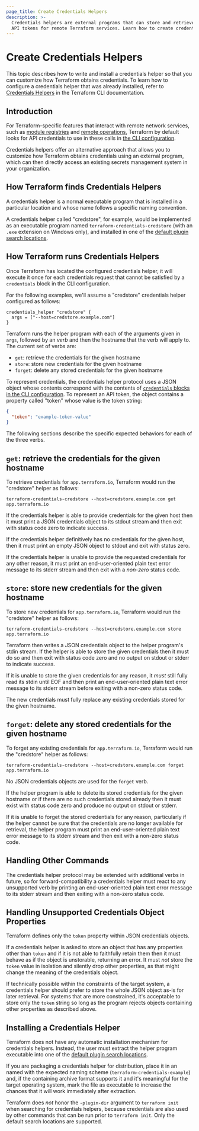 ```yaml
---
page_title: Create Credentials Helpers
description: >-
  Credentials helpers are external programs that can store and retrieve
  API tokens for remote Terraform services. Learn how to create credentials helpers.
---
```


# Create Credentials Helpers

This topic describes how to write and install a credentials helper so that you can customize how Terraform obtains credentials. To learn
how to configure a credentials helper that was already installed, refer to
[Credentials Helpers](/terraform/cli/config/config-file#credentials-helpers) in the Terraform CLI documentation.

## Introduction

For Terraform-specific features that interact with remote network services,
such as [module registries](/terraform/registry) and
[remote operations](/terraform/cloud-docs/run/cli), Terraform by default looks for
API credentials to use in these calls in
[the CLI configuration](/terraform/cli/config/config-file).

Credentials helpers offer an alternative approach that allows you to customize
how Terraform obtains credentials using an external program, which can then
directly access an existing secrets management system in your organization.

## How Terraform finds Credentials Helpers

A credentials helper is a normal executable program that is installed in a
particular location and whose name follows a specific naming convention.

A credentials helper called "credstore", for example, would be implemented as
an executable program named `terraform-credentials-credstore` (with an `.exe`
extension on Windows only), and installed in one of the
[default plugin search locations](/terraform/plugin/how-terraform-works#plugin-locations).

## How Terraform runs Credentials Helpers

Once Terraform has located the configured credentials helper, it will execute
it once for each credentials request that cannot be satisfied by a `credentials`
block in the CLI configuration.

For the following examples, we'll assume a "credstore" credentials helper
configured as follows:

```hcl
credentials_helper "credstore" {
  args = ["--host=credstore.example.com"]
}
```

Terraform runs the helper program with each of the arguments given in `args`,
followed by an _verb_ and then the hostname that the verb will apply to.
The current set of verbs are:

* `get`: retrieve the credentials for the given hostname
* `store`: store new credentials for the given hostname
* `forget`: delete any stored credentials for the given hostname

To represent credentials, the credentials helper protocol uses a JSON object
whose contents correspond with the contents of
[`credentials` blocks in the CLI configuration](/terraform/cli/config/config-file#credentials).
To represent an API token, the object contains a property called "token" whose
value is the token string:

```json
{
  "token": "example-token-value"
}
```

The following sections describe the specific expected behaviors for each of the
three verbs.

## `get`: retrieve the credentials for the given hostname

To retrieve credentials for `app.terraform.io`, Terraform would run the
"credstore" helper as follows:

```
terraform-credentials-credstore --host=credstore.example.com get app.terraform.io
```

If the credentials helper is able to provide credentials for the given host
then it must print a JSON credentials object to its stdout stream and then
exit with status code zero to indicate success.

If the credentials helper definitively has no credentials for the given host,
then it must print an empty JSON object to stdout and exit with status zero.

If the credentials helper is unable to provide the requested credentials for
any other reason, it must print an end-user-oriented plain text error message
to its stderr stream and then exit with a _non-zero_ status code.

## `store`: store new credentials for the given hostname

To store new credentials for `app.terraform.io`, Terraform would run the
"credstore" helper as follows:

```
terraform-credentials-credstore --host=credstore.example.com store app.terraform.io
```

Terraform then writes a JSON credentials object to the helper program's stdin
stream. If the helper is able to store the given credentials then it must do
so and then exit with status code zero and no output on stdout or stderr to
indicate success.

If it is unable to store the given credentials for any reason, it _must_ still
fully read its stdin until EOF and then print an end-user-oriented plain text
error message to its stderr stream before exiting with a non-zero status
code.

The new credentials must fully replace any existing credentials stored for the
given hostname.

## `forget`: delete any stored credentials for the given hostname

To forget any existing credentials for `app.terraform.io`, Terraform would run
the "credstore" helper as follows:

```
terraform-credentials-credstore --host=credstore.example.com forget app.terraform.io
```

No JSON credentials objects are used for the `forget` verb.

If the helper program is able to delete its stored credentials for the given
hostname or if there are no such credentials stored already then it must
exist with status code zero and produce no output on stdout or stderr.

If it is unable to forget the stored credentials for any reason, particularly
if the helper cannot be sure that the credentials are no longer available for
retrieval, the helper program must print an end-user-oriented plain text error
message to its stderr stream and then exit with a non-zero status code.

## Handling Other Commands

The credentials helper protocol may be extended with additional verbs in future,
so for forward-compatibility a credentials helper must react to any unsupported
verb by printing an end-user-oriented plain text error message to its stderr
stream and then exiting with a non-zero status code.

## Handling Unsupported Credentials Object Properties

Terraform defines only the `token` property within JSON credentials
objects.

If a credentials helper is asked to store an object that has any properties
other than `token` and if it is not able to faithfully retain them then it
must behave as if the object is unstorable, returning an error. It must _not_
store the `token` value in isolation and silently drop other properties, as
that might change the meaning of the credentials object.

If technically possible within the constraints of the target system, a
credentials helper should prefer to store the whole JSON object as-is for
later retrieval. For systems that are more constrained, it's acceptable to
store only the `token` string so long as the program rejects objects containing
other properties as described above.

## Installing a Credentials Helper

Terraform does not have any automatic installation mechanism for credentials
helpers. Instead, the user must extract the helper program executable into
one of the [default plugin search locations](/terraform/plugin/how-terraform-works#plugin-locations).

If you are packaging a credentials helper for distribution, place it in an
named with the expected naming scheme (`terraform-credentials-example`) and,
if the containing archive format supports it and it's meaningful for the
target operating system, mark the file as executable to increase the chances
that it will work immediately after extraction.

Terraform does _not_ honor the `-plugin-dir` argument to `terraform init` when
searching for credentials helpers, because credentials are also used by other
commands that can be run prior to `terraform init`. Only the default search
locations are supported.
